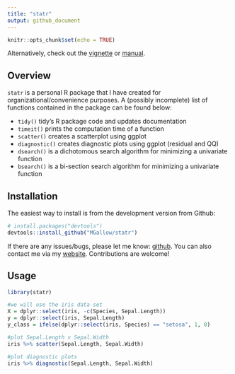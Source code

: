```yaml
---
title: "statr"
output: github_document
---
```


```r
knitr::opts_chunk$set(echo = TRUE)
```

Alternatively, check out the [vignette](https://htmlpreview.github.io/?https://github.com/MGallow/statr/blob/master/Vignette.html) or [manual](https://github.com/MGallow/statr/blob/master/statr.pdf).

## Overview

`statr` is a personal R package that I have created for organizational/convenience purposes. A (possibly incomplete) list of functions contained in the package can be found below:

* `tidy()` tidy's R package code and updates documentation
* `timeit()` prints the computation time of a function
* `scatter()` creates a scatterplot using ggplot
* `diagnostic()` creates diagnostic plots using ggplot (residual and QQ)
* `dsearch()` is a dichotomous search algorithm for minimizing a univariate function
* `bsearch()` is a bi-section search algorithm for minimizing a univariate function


## Installation

The easiest way to install is from the development version from Github:

```r
# install.packages("devtools")
devtools::install_github("MGallow/statr")
```

If there are any issues/bugs, please let me know: [github](https://github.com/MGallow/statr/issues). You can also contact me via my [website](http://users.stat.umn.edu/~gall0441/). Contributions are welcome!


## Usage

```r
library(statr)

#we will use the iris data set
X = dplyr::select(iris, -c(Species, Sepal.Length))
y = dplyr::select(iris, Sepal.Length)
y_class = ifelse(dplyr::select(iris, Species) == "setosa", 1, 0)

#plot Sepal.Length v Sepal.Width
iris %>% scatter(Sepal.Length, Sepal.Width)

#plot diagnostic plots
iris %>% diagnostic(Sepal.Length, Sepal.Width)


```
